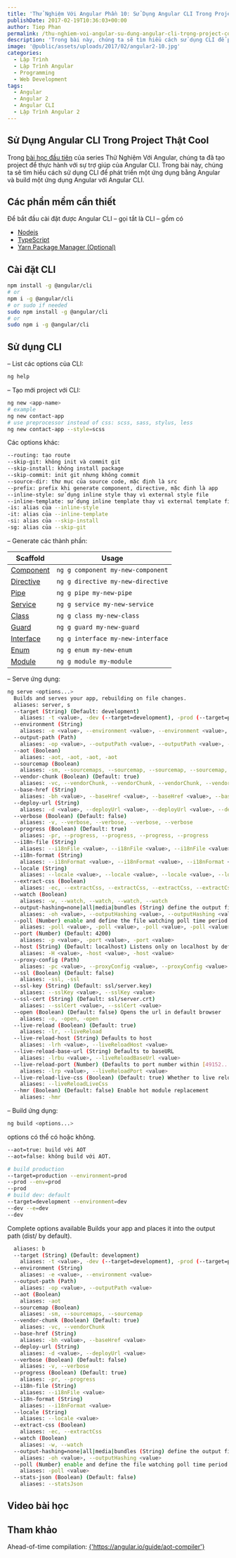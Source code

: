 ```yaml
---
title: 'Thử Nghiệm Với Angular Phần 10: Sử Dụng Angular CLI Trong Project Thật Cool'
publishDate: 2017-02-19T10:36:03+00:00
author: Tiep Phan
permalink: /thu-nghiem-voi-angular-su-dung-angular-cli-trong-project-cool/
description: 'Trong bài này, chúng ta sẽ tìm hiểu cách sử dụng CLI để phát triển một ứng dụng bằng Angular và build một ứng dụng Angular với Angular CLI.'
image: '@public/assets/uploads/2017/02/angular2-10.jpg'
categories:
  - Lập Trình
  - Lập Trình Angular
  - Programming
  - Web Development
tags:
  - Angular
  - Angular 2
  - Angular CLI
  - Lập Trình Angular 2
---
```


## Sử Dụng Angular CLI Trong Project Thật Cool

Trong <a href="/thu-nghiem-voi-angular-2-component-va-data-binding/">bài học đầu tiên</a> của series Thử Nghiệm Với Angular, chúng ta đã tạo project để thực hành với sự trợ giúp của Angular CLI. Trong bài này, chúng ta sẽ tìm hiểu cách sử dụng CLI để phát triển một ứng dụng bằng Angular và build một ứng dụng Angular với Angular CLI.


## Các phần mềm cần thiết

Để bắt đầu cài đặt được Angular CLI – gọi tắt là CLI – gồm có

* <a href="https://nodejs.org/en/" target="_blank" rel="noopener noreferrer">Nodejs</a>
* <a href="https://www.typescriptlang.org/" target="_blank" rel="noopener noreferrer">TypeScript</a>
* <a href="https://yarnpkg.com/en/docs/install" target="_blank" rel="noopener noreferrer">Yarn Package Manager (Optional)</a>

## Cài đặt CLI

```sh
npm install -g @angular/cli
# or
npm i -g @angular/cli
# or sudo if needed
sudo npm install -g @angular/cli
# or
sudo npm i -g @angular/cli
```

## Sử dụng CLI

– List các options của CLI:

```sh
ng help
```

– Tạo mới project với CLI:

```sh
ng new <app-name>
# example
ng new contact-app
# use preprocessor instead of css: scss, sass, stylus, less
ng new contact-app --style=scss
```
Các options khác:

```sh
--routing: tạo route
--skip-git: không init và commit git
--skip-install: không install package
--skip-commit: init git nhưng không commit
--source-dir: thư mục của source code, mặc định là src
--prefix: prefix khi generate component, directive, mặc đinh là app
--inline-style: sử dụng inline style thay vì external style file
--inline-template: sử dụng inline template thay vì external template file
-is: alias của --inline-style
-it: alias của --inline-template
-si: alias của --skip-install
-sg: alias của --skip-git
```

– Generate các thành phần:

Scaffold  | Usage
---       | ---
[Component](https://github.com/angular/angular-cli/wiki/generate-component) | `ng g component my-new-component`
[Directive](https://github.com/angular/angular-cli/wiki/generate-directive) | `ng g directive my-new-directive`
[Pipe](https://github.com/angular/angular-cli/wiki/generate-pipe)           | `ng g pipe my-new-pipe`
[Service](https://github.com/angular/angular-cli/wiki/generate-service)     | `ng g service my-new-service`
[Class](https://github.com/angular/angular-cli/wiki/generate-class)         | `ng g class my-new-class`
[Guard](https://github.com/angular/angular-cli/wiki/generate-guard)         | `ng g guard my-new-guard`
[Interface](https://github.com/angular/angular-cli/wiki/generate-interface) | `ng g interface my-new-interface`
[Enum](https://github.com/angular/angular-cli/wiki/generate-enum)           | `ng g enum my-new-enum`
[Module](https://github.com/angular/angular-cli/wiki/generate-module)       | `ng g module my-module`

– Serve ứng dụng:

```sh
ng serve <options...>
  Builds and serves your app, rebuilding on file changes.
  aliases: server, s
  --target (String) (Default: development)
    aliases: -t <value>, -dev (--target=development), -prod (--target=production), --target <value>, --target <value>, --target <value>, --target <value>
  --environment (String)
    aliases: -e <value>, --environment <value>, --environment <value>, --environment <value>, --environment <value>
  --output-path (Path)
    aliases: -op <value>, --outputPath <value>, --outputPath <value>, --outputPath <value>, --outputPath <value>
  --aot (Boolean)
    aliases: -aot, -aot, -aot, -aot
  --sourcemap (Boolean)
    aliases: -sm, --sourcemaps, --sourcemap, --sourcemap, --sourcemap, --sourcemap
  --vendor-chunk (Boolean) (Default: true)
    aliases: -vc, --vendorChunk, --vendorChunk, --vendorChunk, --vendorChunk
  --base-href (String)
    aliases: -bh <value>, --baseHref <value>, --baseHref <value>, --baseHref <value>, --baseHref <value>
  --deploy-url (String)
    aliases: -d <value>, --deployUrl <value>, --deployUrl <value>, --deployUrl <value>, --deployUrl <value>
  --verbose (Boolean) (Default: false)
    aliases: -v, --verbose, --verbose, --verbose, --verbose
  --progress (Boolean) (Default: true)
    aliases: -pr, --progress, --progress, --progress, --progress
  --i18n-file (String)
    aliases: --i18nFile <value>, --i18nFile <value>, --i18nFile <value>, --i18nFile <value>
  --i18n-format (String)
    aliases: --i18nFormat <value>, --i18nFormat <value>, --i18nFormat <value>, --i18nFormat <value>
  --locale (String)
    aliases: --locale <value>, --locale <value>, --locale <value>, --locale <value>
  --extract-css (Boolean)
    aliases: -ec, --extractCss, --extractCss, --extractCss, --extractCss
  --watch (Boolean)
    aliases: -w, --watch, --watch, --watch, --watch
  --output-hashing=none|all|media|bundles (String) define the output filename cache-busting hashing mode
    aliases: -oh <value>, --outputHashing <value>, --outputHashing <value>, --outputHashing <value>, --outputHashing <value>
  --poll (Number) enable and define the file watching poll time period (milliseconds)
    aliases: -poll <value>, -poll <value>, -poll <value>, -poll <value>
  --port (Number) (Default: 4200)
    aliases: -p <value>, -port <value>, -port <value>
  --host (String) (Default: localhost) Listens only on localhost by default
    aliases: -H <value>, -host <value>, -host <value>
  --proxy-config (Path)
    aliases: -pc <value>, --proxyConfig <value>, --proxyConfig <value>
  --ssl (Boolean) (Default: false)
    aliases: -ssl, -ssl
  --ssl-key (String) (Default: ssl/server.key)
    aliases: --sslKey <value>, --sslKey <value>
  --ssl-cert (String) (Default: ssl/server.crt)
    aliases: --sslCert <value>, --sslCert <value>
  --open (Boolean) (Default: false) Opens the url in default browser
    aliases: -o, -open, -open
  --live-reload (Boolean) (Default: true)
    aliases: -lr, --liveReload
  --live-reload-host (String) Defaults to host
    aliases: -lrh <value>, --liveReloadHost <value>
  --live-reload-base-url (String) Defaults to baseURL
    aliases: -lrbu <value>, --liveReloadBaseUrl <value>
  --live-reload-port (Number) (Defaults to port number within [49152...65535])
    aliases: -lrp <value>, --liveReloadPort <value>
  --live-reload-live-css (Boolean) (Default: true) Whether to live reload CSS (default true)
    aliases: --liveReloadLiveCss
  --hmr (Boolean) (Default: false) Enable hot module replacement
    aliases: -hmr
```

– Build ứng dụng:

```sh
ng build <options...>
```
options có thể có hoặc không.

```sh
--aot=true: build với AOT
--aot=false: không build với AOT.

# build production
--target=production --environment=prod
--prod --env=prod
--prod
# build dev: default
--target=development --environment=dev
--dev --e=dev
--dev
```

Complete options available
Builds your app and places it into the output path (dist/ by default).
```sh
  aliases: b
  --target (String) (Default: development)
    aliases: -t <value>, -dev (--target=development), -prod (--target=production), --target <value>
  --environment (String)
    aliases: -e <value>, --environment <value>
  --output-path (Path)
    aliases: -op <value>, --outputPath <value>
  --aot (Boolean)
    aliases: -aot
  --sourcemap (Boolean)
    aliases: -sm, --sourcemaps, --sourcemap
  --vendor-chunk (Boolean) (Default: true)
    aliases: -vc, --vendorChunk
  --base-href (String)
    aliases: -bh <value>, --baseHref <value>
  --deploy-url (String)
    aliases: -d <value>, --deployUrl <value>
  --verbose (Boolean) (Default: false)
    aliases: -v, --verbose
  --progress (Boolean) (Default: true)
    aliases: -pr, --progress
  --i18n-file (String)
    aliases: --i18nFile <value>
  --i18n-format (String)
    aliases: --i18nFormat <value>
  --locale (String)
    aliases: --locale <value>
  --extract-css (Boolean)
    aliases: -ec, --extractCss
  --watch (Boolean)
    aliases: -w, --watch
  --output-hashing=none|all|media|bundles (String) define the output filename cache-busting hashing mode
    aliases: -oh <value>, --outputHashing <value>
  --poll (Number) enable and define the file watching poll time period (milliseconds)
    aliases: -poll <value>
  --stats-json (Boolean) (Default: false)
    aliases: --statsJson
```

## Video bài học

<Youtube id="SXW-Nz-lp70"/>

## Tham khảo
Ahead-of-time compilation: <a href="https://angular.io/guide/aot-compiler" target="_blank" rel="noopener noreferrer">{'https://angular.io/guide/aot-compiler'}</a>

